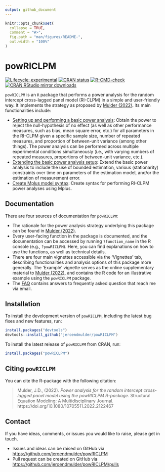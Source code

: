 ```yaml
---
output: github_document
---
```


<!-- README.md is generated from README.Rmd. Please edit that file -->

```r
knitr::opts_chunk$set(
  collapse = TRUE,
  comment = "#>",
  fig.path = "man/figures/README-",
  out.width = "100%"
)
```

# powRICLPM

<!-- badges: start -->
[![Lifecycle: experimental](https://img.shields.io/badge/lifecycle-experimental-orange.svg)](https://lifecycle.r-lib.org/articles/stages.html#experimental)
[![CRAN status](https://www.r-pkg.org/badges/version/powRICLPM)](https://CRAN.R-project.org/package=powRICLPM)
[![R-CMD-check](https://github.com/JeroenDMulder/powRICLPM/actions/workflows/R-CMD-check.yaml/badge.svg)](https://github.com/JeroenDMulder/powRICLPM/actions/workflows/R-CMD-check.yaml)
 <a href="https://www.r-pkg.org/pkg/powRICLPM"><img src="https://cranlogs.r-pkg.org/badges/grand-total/powRICLPM" alt="CRAN RStudio mirror downloads"/></a>
<!-- badges: end -->


`powRICLPM` is an `R` package that performs a power analysis for the random intercept cross-lagged panel model (RI-CLPM) in a simple and user-friendly way. It implements the strategy as proposed by [Mulder (2022)](https://doi.org/10.1080/10705511.2022.2122467). Its main functionalities include:  

- [Setting up and performing a basic power analysis](https://jeroendmulder.github.io/powRICLPM/articles/start.html): Obtain the power to reject the null-hypothesis of no effect (as well as other performance measures, such as bias, mean square error, etc.) for all parameters in the RI-CLPM given a specific sample size, number of repeated measures, and proportion of between-unit variance (among other things). The power analysis can be performed across multiple experimental conditions simultaneously (i.e., with varying numbers of repeated measures, proportions of between-unit variance, etc.).
- [Extending the basic power analysis setup](https://jeroendmulder.github.io/powRICLPM/articles/extensions.html): Extend the basic power analysis to include the use of bounded estimation, various (stationarity) constraints over time on parameters of the estimation model, and/or the estimation of measurement error. 
- [Create Mplus model syntax](https://jeroendmulder.github.io/powRICLPM/articles/mplus.html): Create syntax for performing RI-CLPM power analyses using Mplus.  

## Documentation

There are four sources of documentation for `powRICLPM`:

- The rationale for the power analysis strategy underlying this package can be found in [Mulder (2022)](https://doi.org/10.1080/10705511.2022.2122467).
- Every user-facing function in the package is documented, and the documentation can be accessed by running `?function_name` in the R console (e.g., `?powRICLPM`). Here, you can find explanations on how to use the functions, as well as technical details.
- There are four main vignettes accessible via the ‘Vignettes’ tab, describing functionalities and analysis options of this package more generally. The ‘Example’ vignette serves as the online supplementary material to [Mulder (2022)](https://doi.org/10.1080/10705511.2022.2122467), and contains the R code for an illustrative example using the `powRICLPM` package.
- The [FAQ](https://jeroendmulder.github.io/powRICLPM/articles/FAQ.html) contains answers to frequently asked question that reach me via email.

## Installation

To install the development version of `powRICLPM`, including the latest bug fixes and new features, run:

```r
install.packages("devtools")
devtools::install_github("jeroendmulder/powRICLPM")
```

To install the latest release of `powRICLPM` from CRAN, run:

```r
install.packages("powRICLPM")
```


## Citing `powRICLPM`

You can cite the R-package with the following citation:

> Mulder, J.D., (2022). *Power analysis for the random intercept cross-lagged panel model using the powRICLPM R-package*. Structural Equation Modeling: A Multidisciplinary Journal. https://doi.org/10.1080/10705511.2022.2122467 

## Contact

If you have ideas, comments, or issues you would like to raise, please get in touch.  

* Issues and ideas can be raised on GitHub via [https://github.com/jeroendmulder/powRICLPM](https://github.com/jeroendmulder/powRICLPM)
* Pull request can be created on GitHub via [https://github.com/jeroendmulder/powRICLPM/pulls](https://github.com/jeroendmulder/powRICLPM/pulls)

